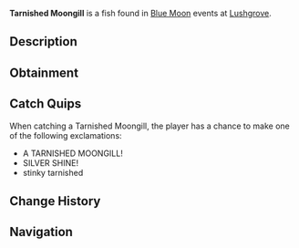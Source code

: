 {{FishInfobox
|image          = Tarnished Moongill.png
|rarity         = Mythical
|sea            = Second Sea
|location       = [[Blue Moon - Second Sea]]
|sublocation    = 
|sources        = Fishing Rod
|radar_location = 
|prog_speed     = +5
|xp             = 8500
|weather        = Windy
|time           = 
|season         = Winter
|bait           = Sapphire Krill
|base_weight    = 3.5
|base_value     = 2300
|weight_range   = 2.5
|base_chance    = 60
|base_resil     = 35
}}
'''Tarnished Moongill''' is a {{Rarity|Mythical}} fish found in [[Blue Moon]] events at [[Lushgrove]].

== Description ==
{{Description|A small fish with gills that shimmer like silver under moonlight.|Bestiary Entry}}

== Obtainment ==
{{Description|It glides where the winds carve the bog's surface.|Bestiary Hint}}
{{Fish Availability|
Blue Moon/Second Sea
|top_rods      = 
Steady Rod\267184.74\345731.02;
Frostfire Rod\257971.47\333809.27;
North-Star Rod\173882.12\328096.33;
Event Horizon Rod\170396.63\321519.58;
Astral Rod\170396.63\321519.58;
Training Rod\138734.11\282882.85;
Free Spirit Rod\154955.2\428901.41;
Egg Rod\116211.86\416872.63;
Verdant Shear Rod\112434.16\403321.37;
Firefly Rod\108931.02\398991.46;
Great Dreamer Rod\110136.68\393078.52;
Trident Rod\141382.67\299515.48;
Blazebringer Rod\108440.53\383199.67;
No-Life Rod\95080.41\267389.33;
Seraphic Rod\82086.84\263515.55;
Ethereal Prism Rod\81353.04\261496.53;
Challenger's Rod\78591.27\252105.91;
Rod Of The Forgotten Fang\77434.52\251258.04;
Depthseeker Rod\76529.02\244421.12;
Rod Of The Exalted One\75439.2\249742.45;
Volcanic Rod\73616.72\248320.68;
Avalanche Rod\73534.02\242076.6;
Rod Of The Depths\73527.17\249141.86;
Zeus Rod\73329.71\247558.64
|recommended   = Free Spirit Rod
}}

== Catch Quips ==
When catching a Tarnished Moongill, the player has a chance to make one of the following exclamations:
* A TARNISHED MOONGILL!
* SILVER SHINE!
* stinky tarnished

== Change History ==
{{Change History|{{subst:Current Version}}}}

== Navigation ==
{{Fish Navbox|Blue Moon - Second Sea}}